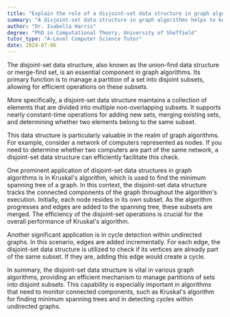 ```yaml
---
title: "Explain the role of a disjoint-set data structure in graph algorithms"
summary: "A disjoint-set data structure in graph algorithms helps to keep track of a partition of a set into disjoint subsets."
author: "Dr. Isabella Harris"
degree: "PhD in Computational Theory, University of Sheffield"
tutor_type: "A-Level Computer Science Tutor"
date: 2024-07-06
---
```


The disjoint-set data structure, also known as the union-find data structure or merge-find set, is an essential component in graph algorithms. Its primary function is to manage a partition of a set into disjoint subsets, allowing for efficient operations on these subsets.

More specifically, a disjoint-set data structure maintains a collection of elements that are divided into multiple non-overlapping subsets. It supports nearly constant-time operations for adding new sets, merging existing sets, and determining whether two elements belong to the same subset.

This data structure is particularly valuable in the realm of graph algorithms. For example, consider a network of computers represented as nodes. If you need to determine whether two computers are part of the same network, a disjoint-set data structure can efficiently facilitate this check.

One prominent application of disjoint-set data structures in graph algorithms is in Kruskal's algorithm, which is used to find the minimum spanning tree of a graph. In this context, the disjoint-set data structure tracks the connected components of the graph throughout the algorithm's execution. Initially, each node resides in its own subset. As the algorithm progresses and edges are added to the spanning tree, these subsets are merged. The efficiency of the disjoint-set operations is crucial for the overall performance of Kruskal's algorithm.

Another significant application is in cycle detection within undirected graphs. In this scenario, edges are added incrementally. For each edge, the disjoint-set data structure is utilized to check if its vertices are already part of the same subset. If they are, adding this edge would create a cycle.

In summary, the disjoint-set data structure is vital in various graph algorithms, providing an efficient mechanism to manage partitions of sets into disjoint subsets. This capability is especially important in algorithms that need to monitor connected components, such as Kruskal's algorithm for finding minimum spanning trees and in detecting cycles within undirected graphs.
    